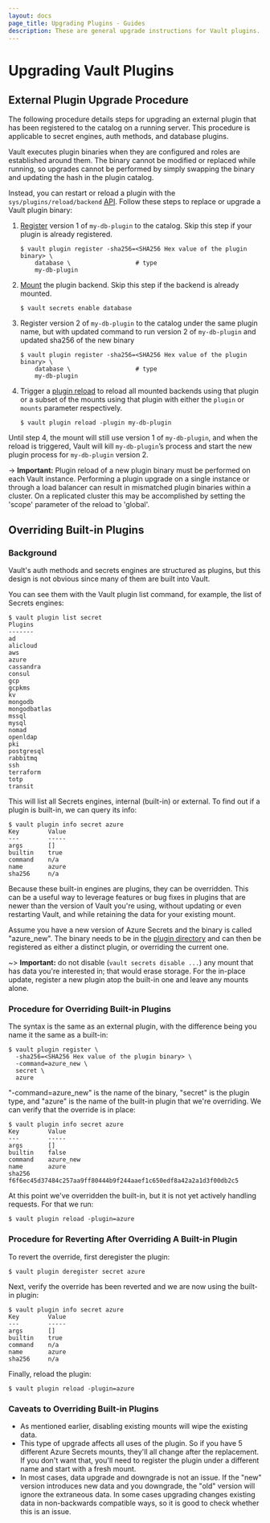 ```yaml
---
layout: docs
page_title: Upgrading Plugins - Guides
description: These are general upgrade instructions for Vault plugins.
---
```


# Upgrading Vault Plugins

## External Plugin Upgrade Procedure

The following procedure details steps for upgrading an external plugin that has
been registered to the catalog on a running server. This procedure is
applicable to secret engines, auth methods, and database plugins.

Vault executes plugin binaries when they are configured and roles are established
around them. The binary cannot be modified or replaced while running, so
upgrades cannot be performed by simply swapping the binary and updating the hash
in the plugin catalog.

Instead, you can restart or reload a plugin with the
`sys/plugins/reload/backend` [API][plugin_reload_api]. Follow these steps to
replace or upgrade a Vault plugin binary:

1. [Register][plugin_registration] version 1 of `my-db-plugin` to the catalog.
   Skip this step if your plugin is already registered.

    ```shell-session
    $ vault plugin register -sha256=<SHA256 Hex value of the plugin binary> \
        database \                  # type
        my-db-plugin
    ```

2. [Mount][plugin_management] the plugin backend. Skip this step if the backend
   is already mounted.

    ```shell-session
    $ vault secrets enable database
    ```

3. Register version 2 of `my-db-plugin` to the catalog under the same plugin
   name, but with updated command to run version 2 of `my-db-plugin` and updated
   sha256 of the new binary

    ```shell-session
    $ vault plugin register -sha256=<SHA256 Hex value of the plugin binary> \
        database \                  # type
        my-db-plugin
    ```

4. Trigger a [plugin reload](/vault/docs/commands/plugin/reload) to reload all
   mounted backends using that plugin or a subset of the mounts using that plugin
   with either the `plugin` or `mounts` parameter respectively.

    ```shell-session
    $ vault plugin reload -plugin my-db-plugin
    ```

Until step 4, the mount will still use version 1 of `my-db-plugin`, and when
the reload is triggered, Vault will kill `my-db-plugin`’s process and start the
new plugin process for `my-db-plugin` version 2.

-> **Important:** Plugin reload of a new plugin binary must be
performed on each Vault instance. Performing a plugin upgrade on a single
instance or through a load balancer can result in mismatched
plugin binaries within a cluster. On a replicated cluster this may be accomplished
by setting the 'scope' parameter of the reload to 'global'.

## Overriding Built-in Plugins

### Background

Vault's auth methods and secrets engines are structured as plugins, but this
design is not obvious since many of them are built into Vault.

You can see them with the Vault plugin list command, for example, the list of
Secrets engines:

```shell-session
$ vault plugin list secret
Plugins
-------
ad
alicloud
aws
azure
cassandra
consul
gcp
gcpkms
kv
mongodb
mongodbatlas
mssql
mysql
nomad
openldap
pki
postgresql
rabbitmq
ssh
terraform
totp
transit
```

This will list all Secrets engines, internal (built-in) or external. To find
out if a plugin is built-in, we can query its info:

```shell-session
$ vault plugin info secret azure
Key        Value
---        -----
args       []
builtin    true
command    n/a
name       azure
sha256     n/a
```

Because these built-in engines are plugins, they can be overridden. This can be
a useful way to leverage features or bug fixes in plugins that are newer than
the version of Vault you're using, without updating or even restarting Vault,
and while retaining the data for your existing mount.

Assume you have a new version of Azure Secrets and the binary is called
"azure_new". The binary needs to be in the [plugin directory](/vault/docs/plugins/plugin-architecture#plugin-directory)
and can then be registered as either a distinct plugin, or overriding the
current one.

~> **Important:** do not disable (`vault secrets disable ...`) any mount that has
data you're interested in; that would erase storage. For the in-place update,
register a new plugin atop the built-in one and leave any mounts alone.

### Procedure for Overriding Built-in Plugins

The syntax is the same as an external plugin, with the difference being you
name it the same as a built-in:

```shell-session
$ vault plugin register \
  -sha256=<SHA256 Hex value of the plugin binary> \
  -command=azure_new \
  secret \
  azure
```

"-command=azure_new" is the name of the binary, "secret" is the plugin type,
and "azure" is the name of the built-in plugin that we're overriding. We can
verify that the override is in place:

```shell-session
$ vault plugin info secret azure
Key        Value
---        -----
args       []
builtin    false
command    azure_new
name       azure
sha256     f6f6ec45d37484c257aa9ff80444b9f244aaef1c650edf8a42a2a1d3f00db2c5
```

At this point we've overridden the built-in, but it is not yet actively
handling requests. For that we run:

```shell-session
$ vault plugin reload -plugin=azure
```

### Procedure for Reverting After Overriding A Built-in Plugin

To revert the override, first deregister the plugin:

```shell-session
$ vault plugin deregister secret azure
```

Next, verify the override has been reverted and we are now using the built-in
plugin:

```shell-session
$ vault plugin info secret azure
Key        Value
---        -----
args       []
builtin    true
command    n/a
name       azure
sha256     n/a
```

Finally, reload the plugin:

```shell-session
$ vault plugin reload -plugin=azure
```

### Caveats to Overriding Built-in Plugins

* As mentioned earlier, disabling existing mounts will wipe the existing data.
* This type of upgrade affects all uses of the plugin. So if you have 5
  different Azure Secrets mounts, they'll all change after the replacement. If
  you don't want that, you'll need to register the plugin under a different name
  and start with a fresh mount.
* In most cases, data upgrade and downgrade is not an issue. If the "new" version
  introduces new data and you downgrade, the "old" version will ignore the
  extraneous data. In some cases upgrading changes existing data in non-backwards
  compatible ways, so it is good to check whether this is an issue.

[plugin_reload_api]: /api-docs/system/plugins-reload-backend
[plugin_registration]: /docs/plugins/plugin-architecture#plugin-registration
[plugin_management]: /docs/plugins/plugin-management#enabling-disabling-external-plugins
